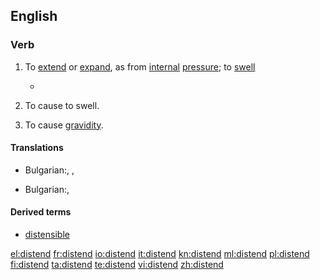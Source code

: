 ==English==

===Verb===
{{en-verb}}

# {{intransitive}} To [[extend]] or [[expand]], as from [[internal]] [[pressure]]; to [[swell]]
#* {{quote-book|year=1835|author=[[w:William Gilmore Simms|William Gilmore Simms]]|title=[[s:The Partisan|The Partisan]]|publisher=Harper|section=[[s:The Partisan/XV|Chapter XIV]]|page=[[s:Page:The Partisan, v1.djvu/171|180]]|passage=Then came the arrowy flight and form of the hurricane itself&mdash;its actual bulk&mdash;its imbodied power, pressing along through the forest in a gyratory progress, not fifty yards wide, never '''distending''' in width, yet capriciously winding from right to left and left to right<!--, in a zigzag direction, as if a playful spirit thus strove to mix with all the terrors of destruction the sportive mood of the most idle fancy-->.}}
# {{transitive}} To cause to swell.
# {{biology}} To cause [[gravidity]].

====Translations====
{{trans-top|To [[extend]] or [[expand]]}}
* Bulgarian:,  {{t|bg|разтеглям|sc=Cyrl}},  {{t|bg|разширявам|sc=Cyrl}}
{{trans-mid}}

{{trans-bottom}}

{{trans-top|To cause to swell}}
* Bulgarian:,  {{t|bg|раздувам|sc=Cyrl}}
{{trans-mid}}

{{trans-bottom}}

====Derived terms====
* [[distensible]]

[[el:distend]]
[[fr:distend]]
[[io:distend]]
[[it:distend]]
[[kn:distend]]
[[ml:distend]]
[[pl:distend]]
[[fi:distend]]
[[ta:distend]]
[[te:distend]]
[[vi:distend]]
[[zh:distend]]